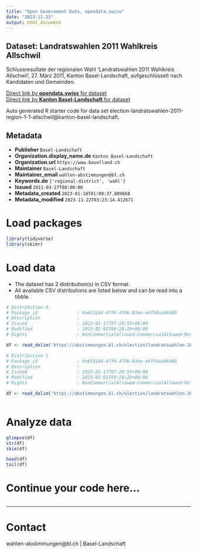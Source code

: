```yaml
---
title: "Open Government Data, opendata.swiss"
date: "2023-11-23"
output: html_document
---
```


## Dataset: Landratswahlen 2011 Wahlkreis Allschwil

Schlussresultate der regionalen Wahl 'Landratswahlen 2011 Wahlkreis Allschwil', 27. März 2011, Kanton Basel-Landschaft, aufgeschlüsselt nach Kandidaten und Gemeinden.

[Direct link by **opendata.swiss** for dataset](https://opendata.swiss/de/dataset/landratswahlen-2011-wahlkreis-allschwil)<br>
[Direct link by **Kanton Basel-Landschaft** for dataset](https://abstimmungen.bl.ch/election/landratswahlen-2011-region-1-1-allschwil/data)

Auto generated R starter code for data set election-landratswahlen-2011-region-1-1-allschwil@kanton-basel-landschaft.

## Metadata

- **Publisher** `Basel-Landschaft`
- **Organization.display_name.de** `Kanton Basel-Landschaft`
- **Organization.url** `https://www.baselland.ch`
- **Maintainer** `Basel-Landschaft`
- **Maintainer_email** `wahlen-abstimmungen@bl.ch`
- **Keywords.de** `['regional-district', 'wahl']`
- **Issued** `2011-03-27T00:00:00`
- **Metadata_created** `2023-01-18T01:09:37.809668`
- **Metadata_modified** `2023-11-22T03:23:14.412671`


# Load packages

```r

library(tidyverse)
library(skimr)

```

# Load data

-   The dataset has 2 distribution(s) in CSV format.
-   All available CSV distributions are listed below and can be read into a tibble.

```r

# Distribution 0
# Package_id               : 9a6532d4-47f6-479b-83ee-e4f54aa06d00
# Description              : 
# Issued                   : 2023-01-17T07:20:55+00:00
# Modified                 : 2023-02-01T09:28:29+00:00
# Rights                   : NonCommercialAllowed-CommercialAllowed-ReferenceRequired

df <- read_delim('https://abstimmungen.bl.ch/election/landratswahlen-2011-region-1-1-allschwil/data-parties-csv')

# Distribution 1
# Package_id               : 9a6532d4-47f6-479b-83ee-e4f54aa06d00
# Description              : 
# Issued                   : 2023-01-17T07:20:55+00:00
# Modified                 : 2023-02-01T09:28:29+00:00
# Rights                   : NonCommercialAllowed-CommercialAllowed-ReferenceRequired

df <- read_delim('https://abstimmungen.bl.ch/election/landratswahlen-2011-region-1-1-allschwil/data-csv')



```

# Analyze data

```r

glimpse(df)
str(df)
skim(df)

head(df)
tail(df)

```

# Continue your code here...

```r

```

------------------------------------------------------------------------

# Contact

wahlen-abstimmungen@bl.ch | Basel-Landschaft
